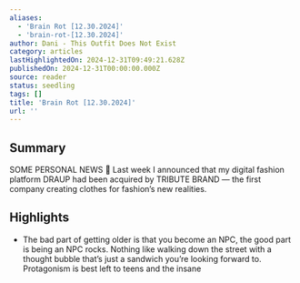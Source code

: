 ```yaml
---
aliases:
  - 'Brain Rot [12.30.2024]'
  - 'brain-rot-[12.30.2024]'
author: Dani - This Outfit Does Not Exist
category: articles
lastHighlightedOn: 2024-12-31T09:49:21.628Z
publishedOn: 2024-12-31T00:00:00.000Z
source: reader
status: seedling
tags: []
title: 'Brain Rot [12.30.2024]'
url: ''
---
```

## Summary

SOME PERSONAL NEWS 💬 Last week I announced that my digital fashion platform DRAUP had been acquired by TRIBUTE BRAND — the first company creating clothes for fashion’s new realities.

## Highlights

- The bad part of getting older is that you become an NPC, the good part is being an NPC rocks. Nothing like walking down the street with a thought bubble that’s just a sandwich you’re looking forward to. Protagonism is best left to teens and the insane
